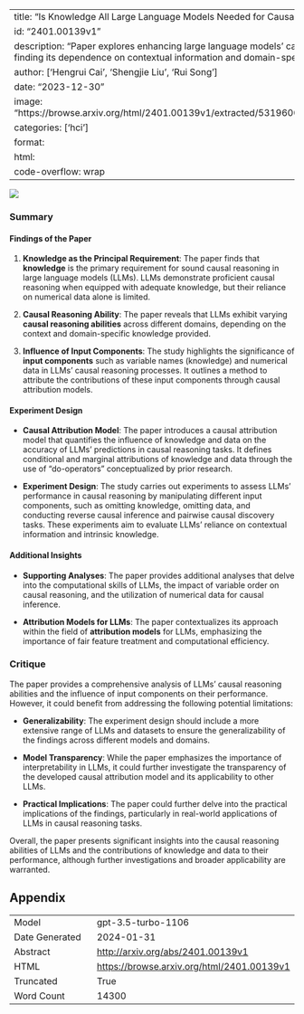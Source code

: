 
---
title: "Is Knowledge All Large Language Models Needed for Causal Reasoning?"
id: "2401.00139v1"
description: "Paper explores enhancing large language models' causal reasoning for AI, finding its dependence on contextual information and domain-specific knowledge."
author: ['Hengrui Cai', 'Shengjie Liu', 'Rui Song']
date: "2023-12-30"
image: "https://browse.arxiv.org/html/2401.00139v1/extracted/5319600/fig/attribution1.png"
categories: ['hci']
format:
  html:
    code-overflow: wrap
---

![](https://browse.arxiv.org/html/2401.00139v1/extracted/5319600/fig/attribution1.png)

### Summary

#### Findings of the Paper

1. **Knowledge as the Principal Requirement**: The paper finds that **knowledge** is the primary requirement for sound causal reasoning in large language models (LLMs). LLMs demonstrate proficient causal reasoning when equipped with adequate knowledge, but their reliance on numerical data alone is limited.
   
2. **Causal Reasoning Ability**: The paper reveals that LLMs exhibit varying **causal reasoning abilities** across different domains, depending on the context and domain-specific knowledge provided.
   
3. **Influence of Input Components**: The study highlights the significance of **input components** such as variable names (knowledge) and numerical data in LLMs' causal reasoning processes. It outlines a method to attribute the contributions of these input components through causal attribution models.

#### Experiment Design

- **Causal Attribution Model**: The paper introduces a causal attribution model that quantifies the influence of knowledge and data on the accuracy of LLMs’ predictions in causal reasoning tasks. It defines conditional and marginal attributions of knowledge and data through the use of "do-operators" conceptualized by prior research.
   
- **Experiment Design**: The study carries out experiments to assess LLMs’ performance in causal reasoning by manipulating different input components, such as omitting knowledge, omitting data, and conducting reverse causal inference and pairwise causal discovery tasks. These experiments aim to evaluate LLMs’ reliance on contextual information and intrinsic knowledge.

#### Additional Insights

- **Supporting Analyses**: The paper provides additional analyses that delve into the computational skills of LLMs, the impact of variable order on causal reasoning, and the utilization of numerical data for causal inference.
   
- **Attribution Models for LLMs**: The paper contextualizes its approach within the field of **attribution models** for LLMs, emphasizing the importance of fair feature treatment and computational efficiency.

### Critique

The paper provides a comprehensive analysis of LLMs' causal reasoning abilities and the influence of input components on their performance. However, it could benefit from addressing the following potential limitations:

- **Generalizability**: The experiment design should include a more extensive range of LLMs and datasets to ensure the generalizability of the findings across different models and domains.
   
- **Model Transparency**: While the paper emphasizes the importance of interpretability in LLMs, it could further investigate the transparency of the developed causal attribution model and its applicability to other LLMs.

- **Practical Implications**: The paper could further delve into the practical implications of the findings, particularly in real-world applications of LLMs in causal reasoning tasks.

Overall, the paper presents significant insights into the causal reasoning abilities of LLMs and the contributions of knowledge and data to their performance, although further investigations and broader applicability are warranted.

## Appendix

|          |          |
|----------|----------|
| Model     | gpt-3.5-turbo-1106       |
| Date Generated     | 2024-01-31       |
| Abstract | [http://arxiv.org/abs/2401.00139v1](http://arxiv.org/abs/2401.00139v1)        |
| HTML     | [https://browse.arxiv.org/html/2401.00139v1](https://browse.arxiv.org/html/2401.00139v1)       |
| Truncated       | True       |
| Word Count       | 14300       |